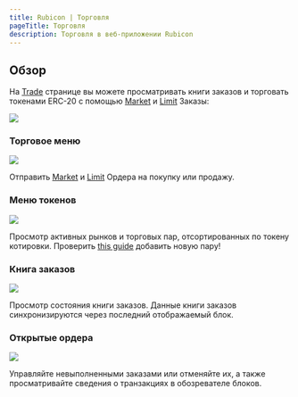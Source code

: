 ```yaml
---
title: Rubicon | Торговля
pageTitle: Торговля
description: Торговля в веб-приложении Rubicon
---
```


## Обзор

На [Trade](https://app.rubicon.finance/trade) странице вы можете просматривать книги заказов и торговать токенами ERC-20 с помощью [Market](/guides/trade/order-types) и [Limit](/guides/trade/order-types) Заказы:

![](</assets/image(91).png>)

### Торговое меню

![](</assets/image(76).png>)

Отправить [Market](/guides/trade/order-types) и [Limit](/guides/trade/order-types) Ордера на покупку или продажу.

### Меню токенов

![](</assets/image(9).png>)

Просмотр активных рынков и торговых пар, отсортированных по токену котировки. Проверить [this guide](/guides/trade/order-types/adding-a-trading-pair) добавить новую пару!

### Книга заказов

![](</assets/image(47).png>)

Просмотр состояния книги заказов. Данные книги заказов синхронизируются через последний отображаемый блок.

### Открытые ордера

![](</assets/image(102).png>)

Управляйте невыполненными заказами или отменяйте их, а также просматривайте сведения о транзакциях в обозревателе блоков.